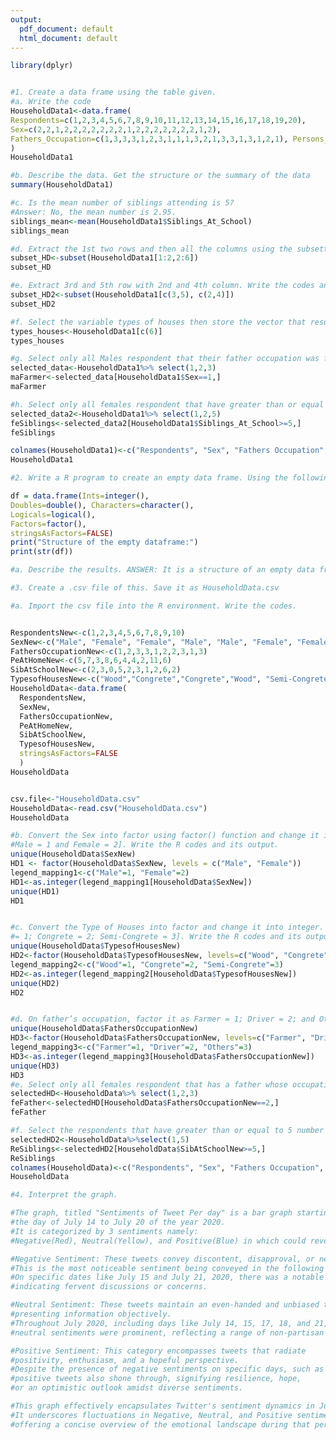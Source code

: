 ---
output:
  pdf_document: default
  html_document: default
---
```{r load-packages, include=TRUE}
library(dplyr)


#1. Create a data frame using the table given.
#a. Write the code
HouseholdData1<-data.frame( 
Respondents=c(1,2,3,4,5,6,7,8,9,10,11,12,13,14,15,16,17,18,19,20), 
Sex=c(2,2,1,2,2,2,2,2,2,2,1,2,2,2,2,2,2,2,1,2), 
Fathers_Occupation=c(1,3,3,3,1,2,3,1,1,1,3,2,1,3,3,1,3,1,2,1), Persons_At_Home=c(5,7,3,8,5,9,6,7,8,4,7,5,4,7,8,8,3,11,7,6), Siblings_At_School=c(6,4,4,1,2,1,5,3,1,2,3,2,5,5,2,1,2,5,3,2), Type_Of_Houses=c(1,2,3,1,1,3,3,1,2,3,2,3,2,2,3,3,3,3,3,2) 
) 
HouseholdData1

#b. Describe the data. Get the structure or the summary of the data
summary(HouseholdData1)

#c. Is the mean number of siblings attending is 5?
#Answer: No, the mean number is 2.95. 
siblings_mean<-mean(HouseholdData1$Siblings_At_School)
siblings_mean

#d. Extract the 1st two rows and then all the columns using the subsetting functions.#Write the codes and its output.
subset_HD<-subset(HouseholdData1[1:2,2:6])
subset_HD

#e. Extract 3rd and 5th row with 2nd and 4th column. Write the codes and its result.
subset_HD2<-subset(HouseholdData1[c(3,5), c(2,4)])
subset_HD2

#f. Select the variable types of houses then store the vector that results as types_houses. Write the codes.
types_houses<-HouseholdData1[c(6)]
types_houses

#g. Select only all Males respondent that their father occupation was farmer. Write the codes and its output.
selected_data<-HouseholdData1%>% select(1,2,3)
maFarmer<-selected_data[HouseholdData1$Sex==1,]
maFarmer

#h. Select only all females respondent that have greater than or equal to 5 number of siblings attending school. Write the codes and its outputs.
selected_data2<-HouseholdData1%>% select(1,2,5)
feSiblings<-selected_data2[HouseholdData1$Siblings_At_School>=5,]
feSiblings

colnames(HouseholdData1)<-c("Respondents", "Sex", "Fathers Occupation", "Persons at Home", "Siblings at School", "Types of Houses")
HouseholdData1

#2. Write a R program to create an empty data frame. Using the following codes:

df = data.frame(Ints=integer(),
Doubles=double(), Characters=character(),
Logicals=logical(),
Factors=factor(),
stringsAsFactors=FALSE)
print("Structure of the empty dataframe:")
print(str(df))

#a. Describe the results. ANSWER: It is a structure of an empty data frame. Since the data frame is empty, all columns have zero elements.

#3. Create a .csv file of this. Save it as HouseholdData.csv

#a. Import the csv file into the R environment. Write the codes.


RespondentsNew<-c(1,2,3,4,5,6,7,8,9,10)
SexNew<-c("Male", "Female", "Female", "Male", "Male", "Female", "Female", "Male", "Female", "Male")
FathersOccupationNew<-c(1,2,3,3,1,2,2,3,1,3)
PeAtHomeNew<-c(5,7,3,8,6,4,4,2,11,6)
SibAtSchoolNew<-c(2,3,0,5,2,3,1,2,6,2)
TypesofHousesNew<-c("Wood","Congrete","Congrete","Wood", "Semi-Congrete","Semi-Congrete","Wood","Semi-Congrete", "Semi-Congrete", "Congrete")
HouseholdData<-data.frame(
  RespondentsNew,
  SexNew,
  FathersOccupationNew,
  PeAtHomeNew, 
  SibAtSchoolNew, 
  TypesofHousesNew,
  stringsAsFactors=FALSE
  )
HouseholdData


csv.file<-"HouseholdData.csv"
HouseholdData<-read.csv("HouseholdData.csv")
HouseholdData

#b. Convert the Sex into factor using factor() function and change it into integer.[Legend:
#Male = 1 and Female = 2]. Write the R codes and its output.
unique(HouseholdData$SexNew)
HD1 <- factor(HouseholdData$SexNew, levels = c("Male", "Female"))
legend_mapping1<-c("Male"=1, "Female"=2)
HD1<-as.integer(legend_mapping1[HouseholdData$SexNew])
unique(HD1)
HD1


#c. Convert the Type of Houses into factor and change it into integer. [Legend: Wood
#= 1; Congrete = 2; Semi-Congrete = 3]. Write the R codes and its output.
unique(HouseholdData$TypesofHousesNew)
HD2<-factor(HouseholdData$TypesofHousesNew, levels=c("Wood", "Congrete", "Semi-Congrete"))
legend_mapping2<-c("Wood"=1, "Congrete"=2, "Semi-Congrete"=3)
HD2<-as.integer(legend_mapping2[HouseholdData$TypesofHousesNew])
unique(HD2)
HD2


#d. On father’s occupation, factor it as Farmer = 1; Driver = 2; and Others = 3. What is the R code and its output?
unique(HouseholdData$FathersOccupationNew)
HD3<-factor(HouseholdData$FathersOccupationNew, levels=c("Farmer", "Driver", "Others"))
legend_mapping3<-c("Farmer"=1, "Driver"=2, "Others"=3)
HD3<-as.integer(legend_mapping3[HouseholdData$FathersOccupationNew])
unique(HD3)
HD3
#e. Select only all females respondent that has a father whose occupation is driver. Write the codes and its output.
selectedHD<-HouseholdData%>% select(1,2,3)
feFather<-selectedHD[HouseholdData$FathersOccupationNew==2,]
feFather

#f. Select the respondents that have greater than or equal to 5 number of siblings attending school. Write the codes and its output.
selectedHD2<-HouseholdData%>%select(1,5)
ReSiblings<-selectedHD2[HouseholdData$SibAtSchoolNew>=5,]
ReSiblings
colnames(HouseholdData)<-c("Respondents", "Sex", "Fathers Occupation", "Persons at Home", "Siblings at School", "Types of Houses")
HouseholdData

#4. Interpret the graph.

#The graph, titled "Sentiments of Tweet Per day" is a bar graph starting from 
#the day of July 14 to July 20 of the year 2020. 
#It is categorized by 3 sentiments namely: 
#Negative(Red), Neutral(Yellow), and Positive(Blue) in which could reveal the mood or tone of the said tweets. 

#Negative Sentiment: These tweets convey discontent, disapproval, or negative sentiments. 
#This is the most noticeable sentiment being conveyed in the following days. 
#On specific dates like July 15 and July 21, 2020, there was a notable uptick in negative tweets, 
#indicating fervent discussions or concerns.

#Neutral Sentiment: These tweets maintain an even-handed and unbiased tone, 
#presenting information objectively. 
#Throughout July 2020, including days like July 14, 15, 17, 18, and 21, 
#neutral sentiments were prominent, reflecting a range of non-partisan discussions.

#Positive Sentiment: This category encompasses tweets that radiate 
#positivity, enthusiasm, and a hopeful perspective. 
#Despite the presence of negative sentiments on specific days, such as July 14, 15, 17, 18, and 21,
#positive tweets also shone through, signifying resilience, hope, 
#or an optimistic outlook amidst diverse sentiments.

#This graph effectively encapsulates Twitter's sentiment dynamics in July 2020. 
#It underscores fluctuations in Negative, Neutral, and Positive sentiments on specific dates, 
#offering a concise overview of the emotional landscape during that period.
```





